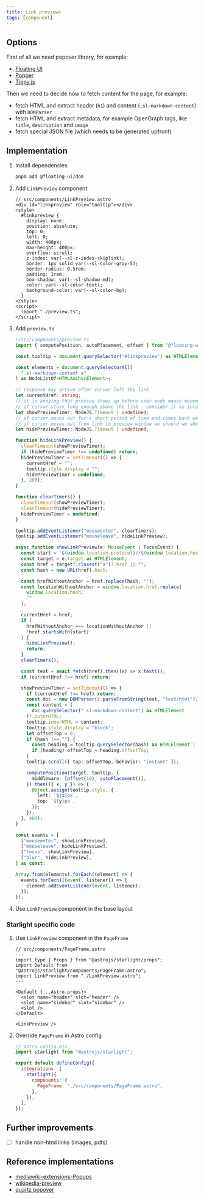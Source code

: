 ```yaml
---
title: Link previews
tags: [component]
---
```


## Options

First of all we need popover library, for example:

- [Floating UI](https://floating-ui.com/)
- [Popper](https://popper.js.org/)
- [Tippy.js](https://atomiks.github.io/tippyjs/)

Then we need to decide how to fetch content for the page, for example:

- fetch HTML and extract header (`h1`) and content (`.sl-markdown-content`) with `DOMParser`
- fetch HTML and extract metadata, for example OpenGraph tags, like `title`, `description` and `image`
- fetch special JSON file (which needs to be generated upfront)

## Implementation


<Steps>

1. Install dependencies
   ```bash
   pnpm add @floating-ui/dom
   ```
2. Add `LinkPreview` component

   ```astro
   // src/components/LinkPreview.astro
   <div id="linkpreview" role="tooltip"></div>
   <style>
     #linkpreview {
       display: none;
       position: absolute;
       top: 0;
       left: 0;
       width: 400px;
       max-height: 400px;
       overflow: scroll;
       z-index: var(--sl-z-index-skiplink);
       border: 1px solid var(--sl-color-gray-5);
       border-radius: 0.5rem;
       padding: 1rem;
       box-shadow: var(--sl-shadow-md);
       color: var(--sl-color-text);
       background-color: var(--sl-color-bg);
     }
   </style>
   <script>
     import "./preview.ts";
   </script>
   ```

3. Add `preview.ts`

   ```ts
   //src/components/preview.ts
   import { computePosition, autoPlacement, offset } from "@floating-ui/dom";

   const tooltip = document.querySelector("#linkpreview") as HTMLElement;

   const elements = document.querySelectorAll(
     ".sl-markdown-content a"
   ) as NodeListOf<HTMLAnchorElement>;

   // response may arrive after cursor left the link
   let currentHref: string;
   // it is anoying that preview shows up before user ends mouse movement
   // if cursor stays long enough above the link - consider it as intentional
   let showPreviewTimer: NodeJS.Timeout | undefined;
   // if cursor moves out for a short period of time and comes back we should not hide preview
   // if cursor moves out from link to preview window we should we should not hide preview
   let hidePreviewTimer: NodeJS.Timeout | undefined;

   function hideLinkPreview() {
     clearTimeout(showPreviewTimer);
     if (hidePreviewTimer !== undefined) return;
     hidePreviewTimer = setTimeout(() => {
       currentHref = "";
       tooltip.style.display = "";
       hidePreviewTimer = undefined;
     }, 200);
   }

   function clearTimers() {
     clearTimeout(showPreviewTimer);
     clearTimeout(hidePreviewTimer);
     hidePreviewTimer = undefined;
   }

   tooltip.addEventListener("mouseenter", clearTimers);
   tooltip.addEventListener("mouseleave", hideLinkPreview);

   async function showLinkPreview(e: MouseEvent | FocusEvent) {
     const start = `${window.location.protocol}//${window.location.host}`;
     const target = e.target as HTMLElement;
     const href = target?.closest("a")?.href || "";
     const hash = new URL(href).hash;

     const hrefWithoutAnchor = href.replace(hash, "");
     const locationWithoutAnchor = window.location.href.replace(
       window.location.hash,
       ""
     );

     currentHref = href;
     if (
       hrefWithoutAnchor === locationWithoutAnchor ||
       !href.startsWith(start)
     ) {
       hideLinkPreview();
       return;
     }
     clearTimers();

     const text = await fetch(href).then((x) => x.text());
     if (currentHref !== href) return;

     showPreviewTimer = setTimeout(() => {
       if (currentHref !== href) return;
       const doc = new DOMParser().parseFromString(text, "text/html");
       const content = (
         doc.querySelector(".sl-markdown-content") as HTMLElement
       )?.outerHTML;
       tooltip.innerHTML = content;
       tooltip.style.display = "block";
       let offsetTop = 0;
       if (hash !== "") {
         const heading = tooltip.querySelector(hash) as HTMLElement | null;
         if (heading) offsetTop = heading.offsetTop;
       }
       tooltip.scroll({ top: offsetTop, behavior: "instant" });

       computePosition(target, tooltip, {
         middleware: [offset(10), autoPlacement()],
       }).then(({ x, y }) => {
         Object.assign(tooltip.style, {
           left: `${x}px`,
           top: `${y}px`,
         });
       });
     }, 400);
   }

   const events = [
     ["mouseenter", showLinkPreview],
     ["mouseleave", hideLinkPreview],
     ["focus", showLinkPreview],
     ["blur", hideLinkPreview],
   ] as const;

   Array.from(elements).forEach((element) => {
     events.forEach(([event, listener]) => {
       element.addEventListener(event, listener);
     });
   });
   ```

4. Use `LinkPreview` component in the base layout

</Steps>

### Starlight specific code

<Steps>

1. Use `LinkPreview` component in the `PageFrame`

   ```astro
   // src/components/PageFrame.astro
   ---
   import type { Props } from "@astrojs/starlight/props";
   import Default from "@astrojs/starlight/components/PageFrame.astro";
   import LinkPreview from "./LinkPreview.astro";
   ---

   <Default {...Astro.props}>
     <slot name="header" slot="header" />
     <slot name="sidebar" slot="sidebar" />
     <slot />
   </Default>

   <LinkPreview />
   ```

2. Override `PageFrame` in Astro config

   ```js
   // astro.config.mjs
   import starlight from "@astrojs/starlight";

   export default defineConfig({
     integrations: [
       starlight({
         components: {
           PageFrame: "./src/components/PageFrame.astro",
         },
       }),
     ],
   });
   ```

</Steps>

## Further improvements

- [ ] handle non-html links (images, pdfs)

## Reference implementations

- [mediawiki-extensions-Popups](https://github.com/wikimedia/mediawiki-extensions-Popups)
- [wikipedia-preview](https://github.com/wikimedia/wikipedia-preview)
- [quartz popover](https://github.com/jackyzha0/quartz/blob/v4/quartz/components/scripts/popover.inline.ts)
